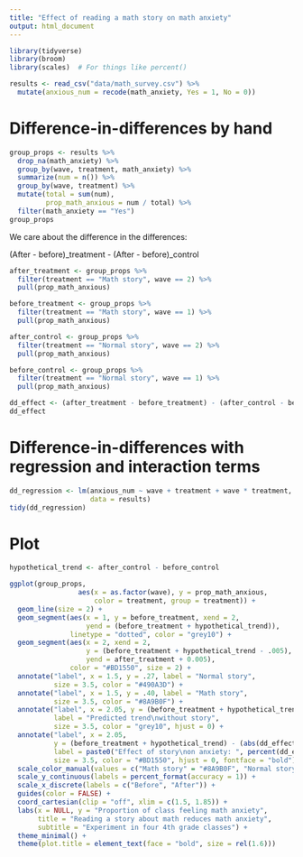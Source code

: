 ```yaml
---
title: "Effect of reading a math story on math anxiety"
output: html_document
---
```


```r
library(tidyverse)
library(broom)
library(scales)  # For things like percent()

results <- read_csv("data/math_survey.csv") %>% 
  mutate(anxious_num = recode(math_anxiety, Yes = 1, No = 0))
```


# Difference-in-differences by hand

```r
group_props <- results %>% 
  drop_na(math_anxiety) %>% 
  group_by(wave, treatment, math_anxiety) %>% 
  summarize(num = n()) %>% 
  group_by(wave, treatment) %>% 
  mutate(total = sum(num),
         prop_math_anxious = num / total) %>% 
  filter(math_anxiety == "Yes")
group_props
```


We care about the difference in the differences:

(After - before)_treatment - (After - before)_control

```r
after_treatment <- group_props %>% 
  filter(treatment == "Math story", wave == 2) %>% 
  pull(prop_math_anxious)

before_treatment <- group_props %>% 
  filter(treatment == "Math story", wave == 1) %>% 
  pull(prop_math_anxious)

after_control <- group_props %>% 
  filter(treatment == "Normal story", wave == 2) %>% 
  pull(prop_math_anxious)

before_control <- group_props %>% 
  filter(treatment == "Normal story", wave == 1) %>% 
  pull(prop_math_anxious)
```


```r
dd_effect <- (after_treatment - before_treatment) - (after_control - before_control)
dd_effect
```

# Difference-in-differences with regression and interaction terms

```r
dd_regression <- lm(anxious_num ~ wave + treatment + wave * treatment,
                    data = results)
tidy(dd_regression)
```


# Plot

```r
hypothetical_trend <- after_control - before_control

ggplot(group_props, 
                 aes(x = as.factor(wave), y = prop_math_anxious, 
                     color = treatment, group = treatment)) +
  geom_line(size = 2) + 
  geom_segment(aes(x = 1, y = before_treatment, xend = 2, 
                   yend = (before_treatment + hypothetical_trend)), 
               linetype = "dotted", color = "grey10") + 
  geom_segment(aes(x = 2, xend = 2, 
                   y = (before_treatment + hypothetical_trend - .005), 
                   yend = after_treatment + 0.005),
               color = "#BD1550", size = 2) +
  annotate("label", x = 1.5, y = .27, label = "Normal story",
           size = 3.5, color = "#490A3D") + 
  annotate("label", x = 1.5, y = .40, label = "Math story",
           size = 3.5, color = "#8A9B0F") + 
  annotate("label", x = 2.05, y = (before_treatment + hypothetical_trend), 
           label = "Predicted trend\nwithout story",
           size = 3.5, color = "grey10", hjust = 0) + 
  annotate("label", x = 2.05, 
           y = (before_treatment + hypothetical_trend) - (abs(dd_effect) / 2), 
           label = paste0("Effect of story\non anxiety: ", percent(dd_effect)),
           size = 3.5, color = "#BD1550", hjust = 0, fontface = "bold") + 
  scale_color_manual(values = c("Math story" = "#8A9B0F", "Normal story" = "#490A3D")) +
  scale_y_continuous(labels = percent_format(accuracy = 1)) + 
  scale_x_discrete(labels = c("Before", "After")) +
  guides(color = FALSE) +
  coord_cartesian(clip = "off", xlim = c(1.5, 1.85)) +
  labs(x = NULL, y = "Proportion of class feeling math anxiety",
       title = "Reading a story about math reduces math anxiety",
       subtitle = "Experiment in four 4th grade classes") + 
  theme_minimal() + 
  theme(plot.title = element_text(face = "bold", size = rel(1.6)))
```

